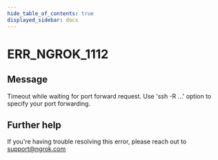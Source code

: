 ```yaml
---
hide_table_of_contents: true
displayed_sidebar: docs
---
```



# ERR_NGROK_1112

## Message

Timeout while waiting for port forward request.
Use 'ssh -R ...' option to specify your port forwarding.

<ErrorDetails error="err_ngrok_1112" />

## Further help

If you're having trouble resolving this error, please reach out to [support@ngrok.com](mailto:support@ngrok.com?subject=Help%20with%20ERR_NGROK_1112)
